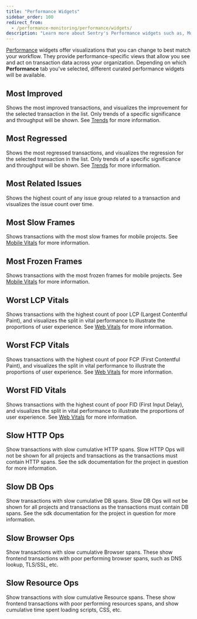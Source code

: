 ```yaml
---
title: "Performance Widgets"
sidebar_order: 100
redirect_from:
  - /performance-monitoring/performance/widgets/
description: "Learn more about Sentry's Performance widgets such as, Most Related Issues, Most Regressed Transactions, Slow HTTP Ops, and how they can be used to surface performance insights in your applications."
---
```


[Performance](/product/performance/) widgets offer visualizations that you can change to best match your workflow. They provide performance-specific views that allow you see and act on transaction data across your organization.
Depending on which **Performance** tab you've selected, different curated performance widgets will be available.

## Most Improved

Shows the most improved transactions, and visualizes the improvement for the selected transaction in the list. Only trends of a specific significance and throughput will be shown. See [Trends](/product/performance/trends) for more information.

## Most Regressed

Shows the most regressed transactions, and visualizes the regression for the selected transaction in the list. Only trends of a specific significance and throughput will be shown. See [Trends](/product/performance/trends) for more information.

## Most Related Issues

Shows the highest count of any issue group related to a transaction and visualizes the issue count over time.

## Most Slow Frames

Shows transactions with the most slow frames for mobile projects. See [Mobile Vitals](/product/performance/mobile-vitals) for more information.

## Most Frozen Frames

Shows transactions with the most frozen frames for mobile projects. See [Mobile Vitals](/product/performance/mobile-vitals) for more information.

## Worst LCP Vitals

Shows transactions with the highest count of poor LCP (Largest Contentful Paint), and visualizes the split in vital performance to illustrate the proportions of user experience. See [Web Vitals](/product/performance/web-vitals) for more information.

## Worst FCP Vitals

Shows transactions with the highest count of poor FCP (First Contentful Paint), and visualizes the split in vital performance to illustrate the proportions of user experience. See [Web Vitals](/product/performance/web-vitals) for more information.

## Worst FID Vitals

Shows transactions with the highest count of poor FID (First Input Delay), and visualizes the split in vital performance to illustrate the proportions of user experience. See [Web Vitals](/product/performance/web-vitals) for more information.

## Slow HTTP Ops

Show transactions with slow cumulative HTTP spans. Slow HTTP Ops will not be shown for all projects and transactions as the transactions must contain HTTP spans. See the sdk documentation for the project in question for more information.

## Slow DB Ops

Show transactions with slow cumulative DB spans. Slow DB Ops will not be shown for all projects and transactions as the transactions must contain DB spans. See the sdk documentation for the project in question for more information.

## Slow Browser Ops

Show transactions with slow cumulative Browser spans. These show frontend transactions with poor performing browser spans, such as DNS lookup, TLS/SSL, etc.

## Slow Resource Ops

Show transactions with slow cumulative Resource spans. These show frontend transactions with poor performing resources spans, and show cumulative time spent loading scripts, CSS, etc.
